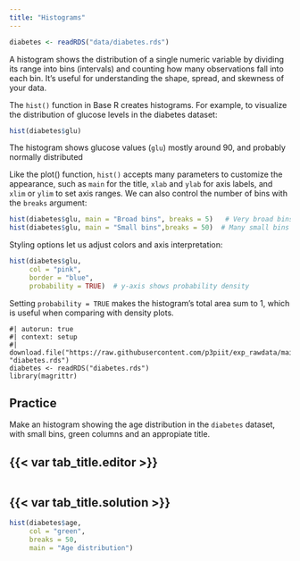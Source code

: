 ```yaml
---
title: "Histograms"
---
```


```r
diabetes <- readRDS("data/diabetes.rds")
```

A histogram shows the distribution of a single numeric variable by dividing its range into bins (intervals) and counting how many observations fall into each bin. It’s useful for understanding the shape, spread, and skewness of your data.

The `hist()` function in Base R creates histograms. For example, to visualize the distribution of glucose levels in the diabetes dataset:

```r
hist(diabetes$glu)
```

The histogram shows glucose values (`glu`) mostly around 90, and probably normally distributed

Like the plot() function, `hist()` accepts many parameters to customize the appearance, such as `main` for the title, `xlab` and `ylab` for axis labels, and `xlim` or `ylim` to set axis ranges. We can also control the number of bins with the `breaks` argument:

```r
hist(diabetes$glu, main = "Broad bins", breaks = 5)   # Very broad bins
hist(diabetes$glu, main = "Small bins",breaks = 50)  # Many small bins
```

Styling options let us adjust colors and axis interpretation:

```r
hist(diabetes$glu,
     col = "pink",
     border = "blue",
     probability = TRUE)  # y-axis shows probability density

```

Setting `probability = TRUE` makes the histogram’s total area sum to 1, which is useful when comparing with density plots.


```webr-r
#| autorun: true
#| context: setup
#| 
download.file("https://raw.githubusercontent.com/p3piit/exp_rawdata/main/diabetes.rds", "diabetes.rds")
diabetes <- readRDS("diabetes.rds")
library(magrittr)
```


::: practice

## Practice

Make an histogram showing the age distribution in the `diabetes` dataset, with small bins, green columns and an appropiate title.

:::: {.panel-tabset}
## {{< var tab_title.editor >}}

```webr-r

```

## {{< var tab_title.solution >}}


```r
hist(diabetes$age,
     col = "green",
     breaks = 50,
     main = "Age distribution")  

```
::::

:::










